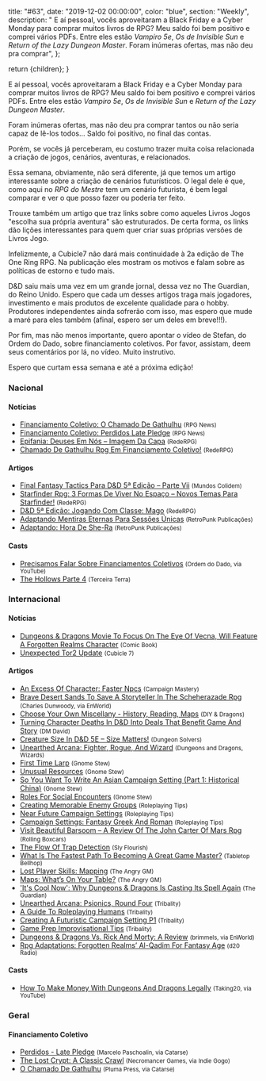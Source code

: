 
  title: "#63",
  date: "2019-12-02 00:00:00",
  color: "blue",
  section: "Weekly",
  description:
    "    E aí pessoal, vocês aproveitaram a Black Friday e a Cyber Monday para comprar muitos livros de RPG? Meu saldo foi bem positivo e comprei vários PDFs.  Entre eles estão *Vampiro 5e*, *Os de Invisible Sun* e *Return of the Lazy Dungeon Master*.    Foram inúmeras ofertas, mas não deu pra comprar",
};

  return <InternalLayout meta={meta}>{children}</InternalLayout>;
}

E aí pessoal, vocês aproveitaram a Black Friday e a Cyber Monday para comprar muitos livros de RPG? Meu saldo foi bem positivo e comprei vários PDFs. Entre eles estão _Vampiro 5e_, _Os de Invisible Sun_ e _Return of the Lazy Dungeon Master_.

Foram inúmeras ofertas, mas não deu pra comprar tantos ou não seria capaz de lê-los todos... Saldo foi positivo, no final das contas.

Porém, se vocês já perceberam, eu costumo trazer muita coisa relacionada a criação de jogos, cenários, aventuras, e relacionados.

Essa semana, obviamente, não será diferente, já que temos um artigo interessante sobre a criação de cenários futurísticos. O legal dele é que, como aqui no _RPG do Mestre_ tem um cenário futurista, é bem legal comparar e ver o que posso fazer ou poderia ter feito.

Trouxe também um artigo que traz links sobre como aqueles Livros Jogos &quot;escolha sua própria aventura&quot; são estruturados. De certa forma, os links dão lições interessantes para quem quer criar suas próprias versões de Livros Jogo.

Infelizmente, a Cubicle7 não dará mais continuidade à 2a edição de The One Ring RPG. Na publicação eles mostram os motivos e falam sobre as políticas de estorno e tudo mais.

D&amp;D saiu mais uma vez em um grande jornal, dessa vez no The Guardian, do Reino Unido. Espero que cada um desses artigos traga mais jogadores, investimento e mais produtos de excelente qualidade para o hobby. Produtores independentes ainda sofrerão com isso, mas espero que mude a maré para eles também (afinal, espero ser um deles em breve!!!).

Por fim, mas não menos importante, quero apontar o vídeo de Stefan, do Ordem do Dado, sobre financiamento coletivos. Por favor, assistam, deem seus comentários por lá, no vídeo. Muito instrutivo.

Espero que curtam essa semana e até a próxima edição!

### Nacional

#### Notícias

- [Financiamento Coletivo: O Chamado De Gathulhu] <small>(RPG News)</small>
- [Financiamento Coletivo: Perdidos Late Pledge] <small>(RPG News)</small>
- [Epifania: Deuses Em Nós – Imagem Da Capa] <small>(RedeRPG)</small>
- [Chamado De Gathulhu Rpg Em Financiamento Coletivo!] <small>(RedeRPG)</small>

#### Artigos

- [Final Fantasy Tactics Para D&amp;D 5ª Edição – Parte Vii] <small>(Mundos Colidem)</small>
- [Starfinder Rpg: 3 Formas De Viver No Espaço – Novos Temas Para Starfinder!] <small>(RedeRPG)</small>
- [D&amp;D 5ª Edição: Jogando Com Classe: Mago] <small>(RedeRPG)</small>
- [Adaptando Mentiras Eternas Para Sessões Únicas] <small>(RetroPunk Publicações)</small>
- [Adaptando: Hora De She-Ra] <small>(RetroPunk Publicações)</small>

#### Casts

- [Precisamos Falar Sobre Financiamentos Coletivos] <small>(Ordem do Dado, via YouTube)</small>
- [The Hollows Parte 4] <small>(Terceira Terra)</small>

### Internacional

#### Notícias

- [Dungeons &amp; Dragons Movie To Focus On The Eye Of Vecna, Will Feature A Forgotten Realms Character] <small>(Comic Book)</small>
- [Unexpected Tor2 Update] <small>(Cubicle 7)</small>

#### Artigos

- [An Excess Of Character: Faster Npcs] <small>(Campaign Mastery)</small>
- [Brave Desert Sands To Save A Storyteller In The Scheherazade Rpg] <small>(Charles Dunwoody, via EnWorld)</small>
- [Choose Your Own Miscellany - History, Reading, Maps] <small>(DIY &amp; Dragons)</small>
- [Turning Character Deaths In D&amp;D Into Deals That Benefit Game And Story] <small>(DM David)</small>
- [Creature Size In D&amp;D 5E – Size Matters!] <small>(Dungeon Solvers)</small>
- [Unearthed Arcana: Fighter, Rogue, And Wizard] <small>(Dungeons and Dragons, Wizards)</small>
- [First Time Larp] <small>(Gnome Stew)</small>
- [Unusual Resources] <small>(Gnome Stew)</small>
- [So You Want To Write An Asian Campaign Setting (Part 1: Historical China)] <small>(Gnome Stew)</small>
- [Roles For Social Encounters] <small>(Gnome Stew)</small>
- [Creating Memorable Enemy Groups] <small>(Roleplaying Tips)</small>
- [Near Future Campaign Settings] <small>(Roleplaying Tips)</small>
- [Campaign Settings: Fantasy Greek And Roman] <small>(Roleplaying Tips)</small>
- [Visit Beautiful Barsoom – A Review Of The John Carter Of Mars Rpg] <small>(Rolling Boxcars)</small>
- [The Flow Of Trap Detection] <small>(Sly Flourish)</small>
- [What Is The Fastest Path To Becoming A Great Game Master?] <small>(Tabletop Bellhop)</small>
- [Lost Player Skills: Mapping] <small>(The Angry GM)</small>
- [Maps: What’s On Your Table?] <small>(The Angry GM)</small>
- [&#039;It&#039;s Cool Now&#039;: Why Dungeons &amp; Dragons Is Casting Its Spell Again] <small>(The Guardian)</small>
- [Unearthed Arcana: Psionics, Round Four] <small>(Tribality)</small>
- [A Guide To Roleplaying Humans] <small>(Tribality)</small>
- [Creating A Futuristic Campaign Setting P1] <small>(Tribality)</small>
- [Game Prep Improvisational Tips] <small>(Tribality)</small>
- [Dungeons &amp; Dragons Vs. Rick And Morty: A Review] <small>(brimmels, via EnWorld)</small>
- [Rpg Adaptations: Forgotten Realms’ Al-Qadim For Fantasy Age] <small>(d20 Radio)</small>

#### Casts

- [How To Make Money With Dungeons And Dragons Legally] <small>(Taking20, via YouTube)</small>

### Geral

#### Financiamento Coletivo

- [Perdidos - Late Pledge] <small>(Marcelo Paschoalin, via Catarse)</small>
- [The Lost Crypt: A Classic Crawl] <small>(Necromancer Games, via Indie Gogo)</small>
- [O Chamado De Gathulhu] <small>(Pluma Press, via Catarse)</small>

[final fantasy tactics para d&amp;d 5ª edição – parte vii]: https://www.mundoscolidem.com.br/final-fantasy-tactics-para-dd-5a-edicao-parte-vii/
[adaptando mentiras eternas para sessões únicas]: https://retropunk.com.br/editora/adaptando-mentiras-eternas-para-sessoes-unicas/
[creature size in d&amp;d 5e – size matters!]: https://www.dungeonsolvers.com/2019/11/25/creature-size-in-dd-5e-size-matters/
[rpg adaptations: forgotten realms’ al-qadim for fantasy age]: http://www.d20radio.com/main/rpg-adaptations-forgotten-realms-al-qadim-for-fantasy-age/
[first time larp]: https://gnomestew.com/first-time-larp/
[an excess of character: faster npcs]: http://www.campaignmastery.com/blog/an-excess-of-character-faster-npcs/
[dungeons &amp; dragons vs. rick and morty: a review]: https://www.enworld.org/threads/dungeons-dragons-vs-rick-and-morty-a-review.668669/
[creating a futuristic campaign setting p1]: https://www.tribality.com/2019/11/25/creating-a-futuristic-campaign-setting-p1/
[the flow of trap detection]: https://slyflourish.com/flow_of_trap_detection.html
[maps: what’s on your table?]: https://theangrygm.com/maps-whats-on-your-table/
[unearthed arcana: fighter, rogue, and wizard]: https://dnd.wizards.com/articles/unearthed-arcana/unearthed-arcana-fighter-rogue-and-wizard
[financiamento coletivo: o chamado de gathulhu]: https://newsrpg.wordpress.com/2019/11/26/financiamento-coletivo-o-chamado-de-gathulhu/
[o chamado de gathulhu]: https://www.catarse.me/gathulhu
[near future campaign settings]: https://www.roleplayingtips.com/rptn/near-future-campaign-settings/
[turning character deaths in d&amp;d into deals that benefit game and story]: https://dmdavid.com/tag/turning-dd-character-deaths-into-deal-that-benefits-game-and-story/
[brave desert sands to save a storyteller in the scheherazade rpg]: https://www.enworld.org/threads/brave-desert-sands-to-save-a-storyteller-in-the-scheherazade-rpg.668774
[game prep improvisational tips]: https://www.tribality.com/2019/11/26/game-prep-improvisational-tips/
[a guide to roleplaying humans]: https://www.tribality.com/2019/11/26/a-guide-to-roleplaying-humans/
[unearthed arcana: psionics, round four]: https://www.tribality.com/2019/11/26/unearthed-arcana-psionics-round-four/
[epifania: deuses em nós – imagem da capa]: https://www.rederpg.com.br/2019/11/26/epifania-deuses-em-nos-imagem-da-capa/
[choose your own miscellany - history, reading, maps]: https://diyanddragons.blogspot.com/2019/11/choose-your-own-miscellany-history.html
[the lost crypt: a classic crawl]: https://www.indiegogo.com/projects/the-lost-crypt-a-classic-crawl#/
[roles for social encounters]: https://gnomestew.com/roles-for-social-encounters/
[visit beautiful barsoom – a review of the john carter of mars rpg]: https://rollingboxcars.com/2019/11/27/visit-beautiful-barsoom-a-review-of-the-john-carter-of-mars-rpg/
[campaign settings: fantasy greek and roman]: https://www.roleplayingtips.com/rptn/campaign-settings-fantasy-greek-and-roman/
[adaptando: hora de she-ra]: https://retropunk.com.br/editora/adaptando-hora-de-she-ra/
[starfinder rpg: 3 formas de viver no espaço – novos temas para starfinder!]: https://www.rederpg.com.br/2019/11/28/starfinder-rpg-3-formas-de-viver-no-espaco-novos-temas-para-starfinder/
[unexpected tor2 update]: https://www.cubicle7games.com/unexpected-tor2-update/
[&#039;it&#039;s cool now&#039;: why dungeons &amp; dragons is casting its spell again]: https://www.theguardian.com/games/2019/nov/29/gamers-back-under-dungeons-and-dragons-spell
[lost player skills: mapping]: https://theangrygm.com/lost-player-skills-mapping/
[dungeons &amp; dragons movie to focus on the eye of vecna, will feature a forgotten realms character]: https://comicbook.com/gaming/2019/11/27/dungeons-and-dragons-movie-forgotten-realms-eye-of-vecna/
[creating memorable enemy groups]: https://www.roleplayingtips.com/rptn/creating-memorable-enemy-groups/
[so you want to write an asian campaign setting (part 1: historical china)]: https://gnomestew.com/so-you-want-to-write-an-asian-campaign-setting-part-1-historical-china/
[unusual resources]: https://gnomestew.com/unusual-resources/
[financiamento coletivo: perdidos late pledge]: https://newsrpg.wordpress.com/2019/11/30/financiamento-coletivo-perdidos-late-pledge/
[perdidos - late pledge]: https://www.catarse.me/pt/perdidos_latepledge
[chamado de gathulhu rpg em financiamento coletivo!]: https://www.rederpg.com.br/2019/11/30/chamado-de-gathulhu-rpg-em-financiamento-coletivo/
[d&amp;d 5ª edição: jogando com classe: mago]: https://www.rederpg.com.br/2019/12/01/dd-5a-edicao-jogando-com-classe-mago/
[precisamos falar sobre financiamentos coletivos]: https://www.youtube.com/watch?v=s-UzwdNE40o
[what is the fastest path to becoming a great game master?]: https://tabletopbellhop.com/gaming-advice/new-gm-tips/
[the hollows parte 4]: http://www.terceiraterra.com/sj/the-hollows-parte-4/
[how to make money with dungeons and dragons legally]: https://www.youtube.com/watch?v=8IZCZLDH6_Y
